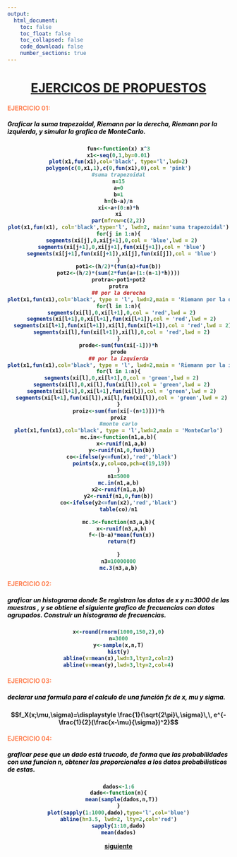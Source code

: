 ```yaml
---
output:
  html_document:
    toc: false
    toc_float: false
    toc_collapsed: false
    code_download: false
    number_sections: true
---
```

<div class="container-fluid main-container">
<div id="header">
<h1 class="title toc-ignore">
<B>
<center>
<u>EJERCICOS DE PROPUESTOS</u>
</center>
</div>
</div>

<div class="container">
<div class="jumbotron">
<h4 align="left" class="autor">
<B><FONT COLOR=	#FF7F50>EJERCICIO 01:</FONT></h4>
<h5><FONT COLOR=	#000000>Graficar la suma trapezoidal, Riemann por la derecha, Riemann por la izquierda, y simular la grafica de MonteCarlo.
</FONT></h5>
</div>
</div>
<div class="container">
<center>
```r
fun<-function(x) x^3
x1<-seq(0,1,by=0.01)
plot(x1,fun(x1),col='black', type='l',lwd=2)
polygon(c(0,x1,1),c(0,fun(x1),0),col = 'pink')
#suma trapezoidal
n=15
a=0
b=1
h=(b-a)/n
xi<-a+(0:n)*h
xi
par(mfrow=c(2,2))
plot(x1,fun(x1), col='black',type='l', lwd=2, main='suma trapezoidal')
for(j in 1:n){
  segments(xi[j],0,xi[j+1],0,col = 'blue',lwd = 2)
  segments(xi[j+1],0,xi[j+1],fun(xi[j+1]),col = 'blue')
  segments(xi[j+1],fun(xi[j+1]),xi[j],fun(xi[j]),col = 'blue')
}
pot1<-(h/2)*(fun(a)+fun(b))
pot2<-(h/2)*(sum(2*fun(a+(1:(n-1)*h))))
protra<-pot1+pot2
protra
## por la derecha
plot(x1,fun(x1),col='black', type = 'l', lwd=2,main = 'Riemann por la derecha')
for(l in 1:n){
  segments(xi[l],0,xi[l+1],0,col = 'red',lwd = 2)
  segments(xi[l+1],0,xi[l+1],fun(xi[l+1]),col = 'red',lwd = 2)
  segments(xi[l+1],fun(xi[l+1]),xi[l],fun(xi[l+1]),col = 'red',lwd = 2)
  segments(xi[l],fun(xi[l+1]),xi[l],0,col = 'red',lwd = 2)
}
prode<-sum(fun(xi[-1]))*h
prode
## por la izquierda
plot(x1,fun(x1),col='black', type = 'l', lwd=2,main = 'Riemann por la izquierda')
for(l in 1:n){
  segments(xi[l],0,xi[l+1],0,col = 'green',lwd = 2)
  segments(xi[l],0,xi[l],fun(xi[l]),col = 'green',lwd = 2)
  segments(xi[l+1],0,xi[l+1],fun(xi[l]),col = 'green',lwd = 2)
  segments(xi[l+1],fun(xi[l]),xi[l],fun(xi[l]),col = 'green',lwd = 2)
}
proiz<-sum(fun(xi[-(n+1)]))*h
proiz
#monte carlo
plot(x1,fun(x1),col='black', type = 'l',lwd=2,main = 'MonteCarlo')
mc.in<-function(n1,a,b){
  x<-runif(n1,a,b)
  y<-runif(n1,0,fun(b))
  co<-ifelse(y<=fun(x),'red','black')
  points(x,y,col=co,pch=c(19,19))
}
n1=5000
mc.in(n1,a,b)
x2<-runif(n1,a,b)
y2<-runif(n1,0,fun(b))
co<-ifelse(y2<=fun(x2),'red','black')
table(co)/n1

mc.3<-function(n3,a,b){
  x<-runif(n3,a,b)
  f<-(b-a)*mean(fun(x))
  return(f)
  
}
n3=10000000
mc.3(n3,a,b)
```
</center>
</div>
<div class="container">
<div class="jumbotron">
<h4 align="left" class="autor">
<B><FONT COLOR=	#FF7F50>EJERCICIO 02:</FONT></h4>
<h5><FONT COLOR=	#000000>graficar un histograma donde Se registran los datos de x y n=3000 de las muestras , y se obtiene el siguiente grafico de frecuencias con datos agrupados. Construir un histograma de frecuencias.
</FONT></h5>
</div>
</div>
<center>
```r
x<-round(rnorm(1000,150,2),0)
n=3000
y<-sample(x,n,T)
hist(y)
abline(v=mean(x),lwd=3,lty=2,col=2)
abline(v=mean(y),lwd=3,lty=2,col=4)
```
</center>

<div class="container">
<div class="jumbotron">
<h4 align="left" class="autor">
<B><FONT COLOR=	#FF7F50>EJERCICIO 03:</FONT></h4>
<h5><FONT COLOR=	#000000>declarar una formula para el calculo de una función fx de x, mu y sigma.
</FONT></h5>
</div>
</div>

$$f_X(x;\mu,\sigma)=\displaystyle \frac{1}{\sqrt{2\pi}\,\sigma}\,\, e^{-\frac{1}{2}(\frac{x-\mu}{\sigma})^2}$$
<div class="container">
<div class="jumbotron">
<h4 align="left" class="autor">
<B><FONT COLOR=	#FF7F50>EJERCICIO 04:</FONT></h4>
<h5><FONT COLOR=	#000000>graficar pese que un dado está trucado, de forma que las probabilidades con una funcion n, obtener las proporcionales a los datos probabilisticos de estas.
</FONT></h5>
</div>
</div>
<div class="container">
<center>
```r
dados<-1:6
dado<-function(n){
  mean(sample(dados,n,T))
}
plot(sapply(1:1000,dado),type='l',col='blue')
abline(h=3.5, lwd=2, lty=2,col='red')
sapply(1:10,dado)
mean(dados)
```
</center>
</div>
  <p align="center" class="lead">
    <a class="btn btn-primary btn-lg "
href="EXAMENES.html" >siguiente</a>
  </p>